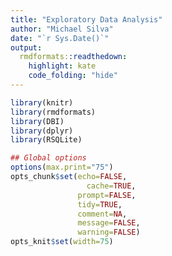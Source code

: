 ```yaml
---
title: "Exploratory Data Analysis"
author: "Michael Silva"
date: "`r Sys.Date()`"
output:
  rmdformats::readthedown:
    highlight: kate
    code_folding: "hide"
---
```



```r
library(knitr)
library(rmdformats)
library(DBI)
library(dplyr)
library(RSQLite)

## Global options
options(max.print="75")
opts_chunk$set(echo=FALSE,
	             cache=TRUE,
               prompt=FALSE,
               tidy=TRUE,
               comment=NA,
               message=FALSE,
               warning=FALSE)
opts_knit$set(width=75)
```


